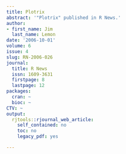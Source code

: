 ```yaml
---
title: Plotrix
abstract: '"Plotrix" published in R News.'
author:
- first_name: Jim
  last_name: Lemon
date: '2006-10-01'
volume: 6
issue: 4
slug: RN-2006-026
journal:
  title: R News
  issn: 1609-3631
  firstpage: 8
  lastpage: 12
packages:
  cran: ~
  bioc: ~
CTV: ~
output:
  rjtools::rjournal_web_article:
    self_contained: no
    toc: no
    legacy_pdf: yes

---
```

